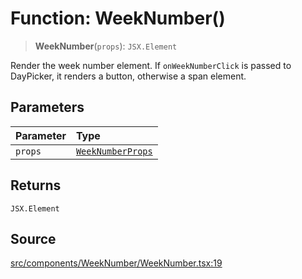 # Function: WeekNumber()

> **WeekNumber**(`props`): `JSX.Element`

Render the week number element. If `onWeekNumberClick` is passed to
DayPicker, it renders a button, otherwise a span element.

## Parameters

| Parameter | Type |
| :------ | :------ |
| `props` | [`WeekNumberProps`](/api/latest/interfaces/WeekNumberProps.mdx) |

## Returns

`JSX.Element`

## Source

[src/components/WeekNumber/WeekNumber.tsx:19](https://github.com/gpbl/react-day-picker/blob/56bfb649e/src/components/WeekNumber/WeekNumber.tsx#L19)
